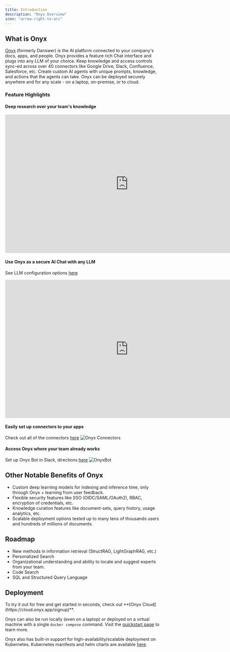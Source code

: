 ```yaml
---
title: Introduction
description: "Onyx Overview"
icon: "arrow-right-to-arc"
---
```


## What is Onyx

[Onyx](https://github.com/onyx-dot-app/onyx) (formerly Danswer) is the AI platform connected to your company's docs, apps, and people.
Onyx provides a feature rich Chat interface and plugs into any LLM of your choice.
Keep knowledge and access controls sync-ed across over 40 connectors like Google Drive, Slack, Confluence, Salesforce, etc.
Create custom AI agents with unique prompts, knowledge, and actions that the agents can take.
Onyx can be deployed securely anywhere and for any scale - on a laptop, on-premise, or to cloud.

### **Feature Highlights**

#### Deep research over your team's knowledge
<iframe
  width="800"
  height="450"
  src="https://www.youtube.com/embed/drvC0fWG4hE?controls=1&modestbranding=1&showinfo=0&start=0&rel=0"
  title="Onyx Agent Search"
  frameBorder="0"
  allow="accelerometer; autoplay; clipboard-write; encrypted-media; gyroscope; picture-in-picture; fullscreen;"
  allowfullscreen
></iframe>


#### Use Onyx as a secure AI Chat with any LLM
See LLM configuration options [here](https://docs.onyx.app/gen_ai_configs/overview)
<iframe
  width="800"
  height="450"
  src="https://www.youtube.com/embed/dgfa4MexSxY?controls=1&modestbranding=1&showinfo=0&start=0&rel=0"
  title="Onyx AI Chat"
  frameBorder="0"
  allow="accelerometer; autoplay; clipboard-write; encrypted-media; gyroscope; picture-in-picture; fullscreen;"
  allowfullscreen
></iframe>


#### Easily set up connectors to your apps
Check out all of the connectors [here](https://docs.onyx.app/connectors/overview)
![Onyx Connectors](/images/introduction/OnyxConnectorSilentDemo.gif)


#### Access Onyx where your team already works
Set up Onyx Bot in Slack, directions [here](https://docs.onyx.app/slack_bot_setup)
![OnyxBot](/images/introduction/OnyxBot.png)


## Other Notable Benefits of Onyx
- Custom deep learning models for indexing and inference time, only through Onyx + learning from user feedback.
- Flexible security features like SSO (OIDC/SAML/OAuth2), RBAC, encryption of credentials, etc.
- Knowledge curation features like document-sets, query history, usage analytics, etc.
- Scalable deployment options tested up to many tens of thousands users and hundreds of millions of documents.


## Roadmap
- New methods in information retrieval (StructRAG, LightGraphRAG, etc.)
- Personalized Search
- Organizational understanding and ability to locate and suggest experts from your team.
- Code Search
- SQL and Structured Query Language


## Deployment
<Tip>
To try it out for free and get started in seconds, check out **[Onyx Cloud](https://cloud.onyx.app/signup)**.
</Tip>

Onyx can also be run locally (even on a laptop) or deployed on a virtual machine with a single
`docker compose` command. Visit the [quickstart page](https://docs.onyx.app/quickstart) to learn more.

Onyx also has built-in support for high-availability/scalable deployment on Kubernetes.
Kubernetes manifests and helm charts are available [here](https://github.com/onyx-dot-app/onyx/tree/main/deployment).
